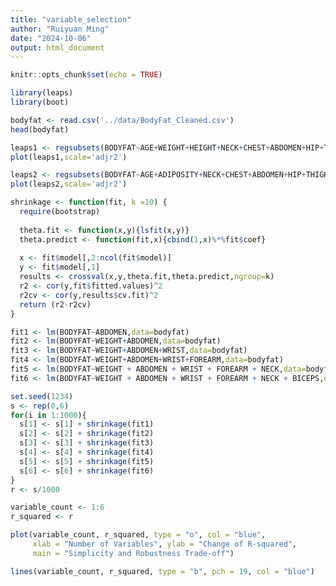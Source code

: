 ```yaml
---
title: "variable_selection"
author: "Ruiyuan Ming"
date: "2024-10-06"
output: html_document
---
```


```r
knitr::opts_chunk$set(echo = TRUE)
```

```r
library(leaps)
library(boot)
```

```r
bodyfat <- read.csv('../data/BodyFat_Cleaned.csv')
head(bodyfat)
```

```r
leaps1 <- regsubsets(BODYFAT~AGE+WEIGHT+HEIGHT+NECK+CHEST+ABDOMEN+HIP+THIGH+KNEE+ANKLE+BICEPS+FOREARM+WRIST,data=bodyfat,nbest=13)
plot(leaps1,scale='adjr2')
```

```r
leaps2 <- regsubsets(BODYFAT~AGE+ADIPOSITY+NECK+CHEST+ABDOMEN+HIP+THIGH+KNEE+ANKLE+BICEPS+FOREARM+WRIST,data=bodyfat,nbest=12)
plot(leaps2,scale='adjr2')
```

```r
shrinkage <- function(fit, k =10) {
  require(bootstrap)
  
  theta.fit <- function(x,y){lsfit(x,y)}
  theta.predict <- function(fit,x){cbind(1,x)%*%fit$coef}
  
  x <- fit$model[,2:ncol(fit$model)]
  y <- fit$model[,1]
  results <- crossval(x,y,theta.fit,theta.predict,ngroup=k)
  r2 <- cor(y,fit$fitted.values)^2
  r2cv <- cor(y,results$cv.fit)^2
  return (r2-r2cv)
}
```


```r
fit1 <- lm(BODYFAT~ABDOMEN,data=bodyfat)
fit2 <- lm(BODYFAT~WEIGHT+ABDOMEN,data=bodyfat)
fit3 <- lm(BODYFAT~WEIGHT+ABDOMEN+WRIST,data=bodyfat)
fit4 <- lm(BODYFAT~WEIGHT+ABDOMEN+WRIST+FOREARM,data=bodyfat)
fit5 <- lm(BODYFAT~WEIGHT + ABDOMEN + WRIST + FOREARM + NECK,data=bodyfat)
fit6 <- lm(BODYFAT~WEIGHT + ABDOMEN + WRIST + FOREARM + NECK + BICEPS,data=bodyfat)
```


```r
set.seed(1234)
s <- rep(0,6)
for(i in 1:1000){
  s[1] <- s[1] + shrinkage(fit1)
  s[2] <- s[2] + shrinkage(fit2)
  s[3] <- s[3] + shrinkage(fit3)
  s[4] <- s[4] + shrinkage(fit4)
  s[5] <- s[5] + shrinkage(fit5)
  s[6] <- s[6] + shrinkage(fit6)
}
r <- s/1000

variable_count <- 1:6
r_squared <- r

plot(variable_count, r_squared, type = "o", col = "blue",
     xlab = "Number of Variables", ylab = "Change of R-squared", 
     main = "Simplicity and Robustness Trade-off")

lines(variable_count, r_squared, type = "b", pch = 19, col = "blue")
```


